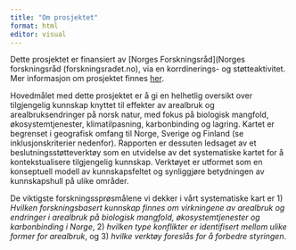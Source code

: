 ```yaml
---
title: "Om prosjektet"
format: html
editor: visual
---
```


Dette prosjektet er finansiert av [Norges Forskningsråd](Norges forskningsråd (forskningsradet.no), via en korrdinerings- og støtteaktivitet. Mer informasjon om prosjektet finnes [her](https://prosjektbanken.forskningsradet.no/project/FORISS/338270?Kilde=FORISS&distribution=Ar&chart=bar&calcType=projects&Sprak=no&sortBy=score&sortOrder=desc&resultCount=30&offset=0&Fritekst=arealbruk).

Hovedmålet med dette prosjektet er å gi en helhetlig oversikt over tilgjengelig kunnskap knyttet til effekter av arealbruk og arealbruksendringer på norsk natur, med fokus på biologisk mangfold, økosystemtjenester, klimatilpasning, karbonbinding og lagring. Kartet er begrenset i geografisk omfang til Norge, Sverige og Finland (se inklusjonskriterier nedenfor). Rapporten er dessuten ledsaget av et beslutningsstøtteverktøy som en utvidelse av det systematiske kartet for å kontekstualisere tilgjengelig kunnskap. Verktøyet er utformet som en konseptuell modell av kunnskapsfeltet og synliggjøre betydningen av kunnskapshull på ulike områder.

De viktigste forskningssprøsmålene vi dekker i vårt systematiske kart er 1) *Hvilken forskningsbasert kunnskap finnes om virkningene av arealbruk og endringer i arealbruk på biologisk mangfold, økosystemtjenester og karbonbinding i Norge*, 2) *hvilken type konflikter er identifisert mellom ulike former for arealbruk*, og 3) *hvilke verktøy foreslås for å forbedre styringen*.
